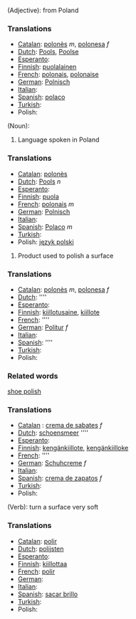 (Adjective): from Poland

===Translations===
*[[Catalan]]: [[polonès]] ''m'', [[polonesa]] ''f''
*[[Dutch]]: [[Pools]], [[Poolse]]
*[[Esperanto]]: [[]]
*[[Finnish]]: [[puolalainen]]
*[[French]]: [[polonais]], [[polonaise]]
*[[German]]: [[Polnisch]]
*[[Italian]]: [[]]
*[[Spanish]]: [[polaco]]
*[[Turkish]]: [[]]
*Polish: [[]]

(Noun): 

#Language spoken in Poland

===Translations===
*[[Catalan]]: [[polonès]]
*[[Dutch]]: [[Pools]] ''n''
*[[Esperanto]]: [[]]
*[[Finnish]]: [[puola]]
*[[French]]: [[polonais]] ''m''
*[[German]]: [[Polnisch]]
*[[Italian]]: [[]]
*[[Spanish]]: [[Polaco]] ''m''
*[[Turkish]]: [[]]
*Polish: [[język polski]]

#Product used to polish a surface

===Translations===
*[[Catalan]]: [[polonès]] ''m'', [[polonesa]] ''f''
*[[Dutch]]: [[]] ''''
*[[Esperanto]]: [[]]
*[[Finnish]]: [[kiillotusaine]], [[kiillote]]
*[[French]]: [[]] ''''
*[[German]]: [[Politur]] ''f''
*[[Italian]]: [[]]
*[[Spanish]]: [[]] ''''
*[[Turkish]]: [[]]
*Polish: [[]]

===Related words===

[[shoe polish]]

===Translations===
*[[Catalan]] : [[crema de sabates]] ''f''
*[[Dutch]]: [[schoensmeer]] ''''
*[[Esperanto]]: [[]]
*[[Finnish]]: [[kengänkiillote]], [[kengänkiilloke]]
*[[French]]: [[]] ''''
*[[German]]: [[Schuhcreme]] ''f''
*[[Italian]]: [[]]
*[[Spanish]]: [[crema de zapatos]] ''f''
*[[Turkish]]: [[]]
*Polish: [[]]


(Verb): turn a surface very soft

===Translations===
*[[Catalan]]: [[polir]]
*[[Dutch]]: [[polijsten]]
*[[Esperanto]]: [[]]
*[[Finnish]]: [[kiillottaa]]
*[[French]]: [[polir]]
*[[German]]: [[]]
*[[Italian]]: [[]]
*[[Spanish]]: [[sacar brillo]]
*[[Turkish]]: [[]]
*Polish: [[]]